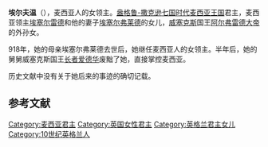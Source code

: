 {{expand|time=2015-02-18T15:33:19+00:00}}
{{unreferenced|time=2015-02-18T15:33:19+00:00}}
{{Infobox royalty
| type            = monarch
| name            = 埃尔夫温
| succession      = 麦西亚人的女领主
| image           =
| caption         = 
| reign           = 918年6月12日 - 918年12月
| predecessor     = [[埃塞尔弗莱德|埃塞尔弗莱德]] 
| successor       = [[长者爱德华|长者爱德华]] （作为盎格鲁-撒克逊人的国王）
| house           = [[威塞克斯君主列表|威塞克斯家族]]
| spouse          = 
| issue           =
| father          = [[埃塞尔雷德，麦西亚人的领主|埃塞尔雷德]]
| mother          = [[埃塞尔弗莱德|埃塞尔弗莱德]]
| birth_date      = 
| death_date      = 
| place of burial = 
}}
'''埃尔夫温'''（{{lang-ang|Ælfwynn}}），麦西亚人的女领主。[[盎格鲁-撒克逊英格兰|盎格鲁-撒克逊]][[七国时代|七国时代]][[麦西亚王国|麦西亚王国]]君主，麦西亚领主[[埃塞尔雷德，麦西亚人的领主|埃塞尔雷德]]和他的妻子[[埃塞尔弗莱德|埃塞尔弗莱德]]的女儿，[[威塞克斯|威塞克斯]]国王[[阿尔弗雷德大帝|阿尔弗雷德大帝]]的外孙女。

918年，她的母亲埃塞尔弗莱德去世后，她继任麦西亚人的女领主。半年后，她的舅舅威塞克斯国王[[长者爱德华|长者爱德华]]废黜了她，直接掌控麦西亚。

历史文献中没有关于她后来的事迹的确切记载。

==参考文献==
{{Reflist|2}}
{{麦西亚君主}}

[[Category:麦西亚君主|Category:麦西亚君主]]
[[Category:英国女性君主|Category:英国女性君主]]
[[Category:英格兰君主女儿|Category:英格兰君主女儿]]
[[Category:10世纪英格兰人|Category:10世纪英格兰人]]